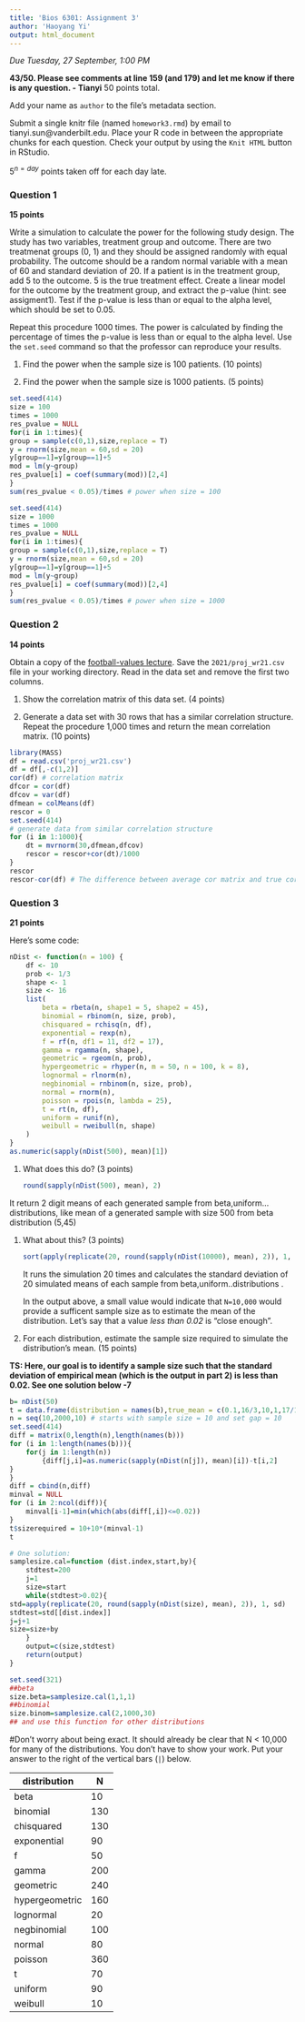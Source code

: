 ```yaml
---
title: 'Bios 6301: Assignment 3'
author: 'Haoyang Yi'
output: html_document
---
```


*Due Tuesday, 27 September, 1:00 PM*

**43/50. Please see comments at line 159 (and 179) and let me know if there is any question. - Tianyi**
50 points total.

Add your name as `author` to the file's metadata section.

Submit a single knitr file (named `homework3.rmd`) by email to tianyi.sun@vanderbilt.edu.
Place your R code in between the appropriate chunks for each question.
Check your output by using the `Knit HTML` button in RStudio.

$5^{n=day}$ points taken off for each day late.

### Question 1 ###

**15 points**

Write a simulation to calculate the power for the following study
design.  The study has two variables, treatment group and outcome.
There are two treatmenat groups (0, 1) and they should be assigned
randomly with equal probability.  The outcome should be a random normal
variable with a mean of 60 and standard deviation of 20.  If a patient
is in the treatment group, add 5 to the outcome.  5 is the true
treatment effect.  Create a linear model for the outcome by the
treatment group, and extract the p-value (hint: see assigment1).
Test if the p-value is less than or equal to the alpha level, which
should be set to 0.05.

Repeat this procedure 1000 times. The power is calculated by finding
the percentage of times the p-value is less than or equal to the alpha
level.  Use the `set.seed` command so that the professor can reproduce
your results.

1. Find the power when the sample size is 100 patients. (10 points)

1. Find the power when the sample size is 1000 patients. (5 points)
```r
set.seed(414)
size = 100
times = 1000
res_pvalue = NULL
for(i in 1:times){
group = sample(c(0,1),size,replace = T)
y = rnorm(size,mean = 60,sd = 20)
y[group==1]=y[group==1]+5
mod = lm(y~group)
res_pvalue[i] = coef(summary(mod))[2,4]
}
sum(res_pvalue < 0.05)/times # power when size = 100 

set.seed(414)
size = 1000
times = 1000
res_pvalue = NULL
for(i in 1:times){
group = sample(c(0,1),size,replace = T)
y = rnorm(size,mean = 60,sd = 20)
y[group==1]=y[group==1]+5
mod = lm(y~group)
res_pvalue[i] = coef(summary(mod))[2,4]
}
sum(res_pvalue < 0.05)/times # power when size = 1000 


```
### Question 2 ###

**14 points**

Obtain a copy of the [football-values lecture](https://github.com/couthcommander/football-values).
Save the `2021/proj_wr21.csv` file in your working directory.  Read
in the data set and remove the first two columns.

1. Show the correlation matrix of this data set. (4 points)

1. Generate a data set with 30 rows that has a similar correlation
structure.  Repeat the procedure 1,000 times and return the mean
correlation matrix. (10 points)
```r
library(MASS)
df = read.csv('proj_wr21.csv')
df = df[,-c(1,2)]
cor(df) # correlation matrix
dfcor = cor(df)
dfcov = var(df)
dfmean = colMeans(df)
rescor = 0
set.seed(414)
# generate data from similar correlation structure
for (i in 1:1000){
    dt = mvrnorm(30,dfmean,dfcov)
    rescor = rescor+cor(dt)/1000 
}
rescor
rescor-cor(df) # The difference between average cor matrix and true cor matrix is small.
```
### Question 3 ###

**21 points**

Here's some code:

```r
nDist <- function(n = 100) {
    df <- 10
    prob <- 1/3
    shape <- 1
    size <- 16
    list(
        beta = rbeta(n, shape1 = 5, shape2 = 45),
        binomial = rbinom(n, size, prob),
        chisquared = rchisq(n, df),
        exponential = rexp(n),
        f = rf(n, df1 = 11, df2 = 17),
        gamma = rgamma(n, shape),
        geometric = rgeom(n, prob),
        hypergeometric = rhyper(n, m = 50, n = 100, k = 8),
        lognormal = rlnorm(n),
        negbinomial = rnbinom(n, size, prob),
        normal = rnorm(n),
        poisson = rpois(n, lambda = 25),
        t = rt(n, df),
        uniform = runif(n),
        weibull = rweibull(n, shape)
    )
}
as.numeric(sapply(nDist(500), mean)[1])
```

1. What does this do? (3 points)

    ```r
    round(sapply(nDist(500), mean), 2)
    ```

  It return 2 digit means of each generated sample from beta,uniform...distributions, like mean of a generated sample with size 500 from beta distribution (5,45)  


1. What about this? (3 points)

    ```r
    sort(apply(replicate(20, round(sapply(nDist(10000), mean), 2)), 1, sd))
    ```
    

   It runs the simulation 20 times and calculates the standard deviation of 20 simulated means of each sample from beta,uniform..distributions .   


    In the output above, a small value would indicate that `N=10,000` would provide a sufficent sample size as to estimate the mean of the distribution. Let's say that a value *less than 0.02* is "close enough".

1. For each distribution, estimate the sample size required to simulate the distribution's mean. (15 points)

**TS: Here, our goal is to identify a sample size such that the standard deviation of empirical mean (which is the output in part 2) is less than 0.02. See one solution below -7**
```r
b= nDist(50)
t = data.frame(distribution = names(b),true_mean = c(0.1,16/3,10,1,17/15,1,2,400/150,exp(1/2),32,0,25,0,0.5,1))
n = seq(10,2000,10) # starts with sample size = 10 and set gap = 10
set.seed(414)
diff = matrix(0,length(n),length(names(b)))
for (i in 1:length(names(b))){
    for(j in 1:length(n))
        {diff[j,i]=as.numeric(sapply(nDist(n[j]), mean)[i])-t[i,2] 
}
}
diff = cbind(n,diff)
minval = NULL
for (i in 2:ncol(diff)){
    minval[i-1]=min(which(abs(diff[,i])<=0.02))
}
t$sizerequired = 10+10*(minval-1)
t

# One solution:
samplesize.cal=function (dist.index,start,by){
    stdtest=200
    j=1
    size=start
    while(stdtest>0.02){
std=apply(replicate(20, round(sapply(nDist(size), mean), 2)), 1, sd)
stdtest=std[[dist.index]]
j=j+1
size=size+by
    }
    output=c(size,stdtest)
    return(output)
}

set.seed(321)
##beta
size.beta=samplesize.cal(1,1,1)
##binomial
size.binom=samplesize.cal(2,1000,30)
## and use this function for other distributions
```

#Don't worry about being exact. It should already be clear that N < 10,000 for many of the distributions. You don't have to show your work. Put your answer to the right of the vertical bars (`|`) below.

distribution|N
---|---
beta|10
binomial|130
chisquared|130
exponential|90
f|50
gamma|200
geometric|240
hypergeometric|160
lognormal|20
negbinomial|100
normal|80
poisson|360
t|70
uniform|90
weibull|10
